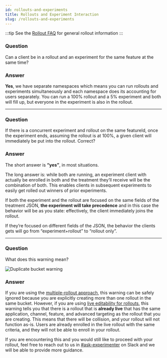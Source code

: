 ```yaml
---
id: rollouts-and-experiments 
title: Rollouts and Experiment Interaction 
slug: /rollouts-and-experiments
---
```


:::tip
See the [Rollout FAQ](/deep-dives/experimenter/rollouts) for general rollout information
:::

### Question
Can a client be in a rollout and an experiment for the same feature at the same time?

### Answer
**Yes**, we have separate namespaces which means you can run rollouts and experiments simultaneously and each namespace does its 
accounting for users separately. 
You can run a 100% rollout and a 5% experiment and both will fill up, but everyone in the experiment is also in the rollout.

----

### Question
If there is a concurrent experiment and rollout on the same featureId, once the experiment ends, assuming the rollout is at 100%, a given client will immediately be put into the rollout.  Correct?

### Answer
The short answer is **“yes”**, in most situations.

The long answer is: while both are running, an experiment client with actually be enrolled in both and the treatment they’ll receive will be the combination of both. This enables clients in subsequent experiments to easily get rolled out winners of prior experiments.

If both the experiment and the rollout are focused on the same fields of the treatment JSON, **the experiment will take precedence** and in this case the behavior will be as you state: effectively, the client immediately joins the rollout.

If they’re focused on different fields of the JSON, the behavior the clients gets will go from “experiment+rollout” to “rollout only”.
  
----

### Question
What does this warning mean?

<p/>
   <img title="Duplicate bucket warning" src="/img/faq/dupe-rollout-warning.png" align="center"/>

### Answer
If you are using the [multiple-rollout approach](/deep-dives/experimenter/rollouts#without-using-live-editability), this warning can be safely ignored because you are explicitly creating more than one rollout in the same bucket. However, if you are using [live editability for rollouts](/deep-dives/experimenter/rollouts#live-editability), this warning tells you that there is a rollout that is **already live** that has the same application, channel, feature, and advanced targeting as the rollout that you are creating. This means that there will be collision, and your rollout will not function as-is. Users are already enrolled in the live rollout with the same criteria, and they will not be able to enroll in your rollout.

If you are encountering this and you would still like to proceed with your rollout, feel free to reach out to us in [#ask-experimenter](https://mozilla.slack.com/archives/CF94YGE03) on Slack  and we will be able to provide more guidance.
